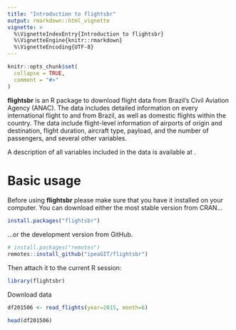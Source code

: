 ```yaml
---
title: "Introduction to flightsbr"
output: rmarkdown::html_vignette
vignette: >
  %\VignetteIndexEntry{Introduction to flightsbr}
  %\VignetteEngine{knitr::rmarkdown}
  %\VignetteEncoding{UTF-8}
---
```


```r
knitr::opts_chunk$set(
  collapse = TRUE,
  comment = "#>"
)
```

**flightsbr** is an R package to download flight data from Brazil’s Civil Aviation Agency (ANAC). The data includes detailed information on every international flight to and from Brazil, as well as domestic flights within the country. The data include flight-level information of airports of origin and destination, flight duration, aircraft  type, payload, and the number of passengers, and several other variables. 

A description of all variables included in the data is available at \url{https://www.anac.gov.br/assuntos/setor-regulado/empresas/envio-de-informacoes/descricao-de-variaveis}.


# Basic usage

Before using **flightsbr** please make sure that you have it installed on your computer. You can download either the most stable version from CRAN...

```r
install.packages("flightsbr")
```

...or the development version from GitHub.

```r
# install.packages("remotes")
remotes::install_github("ipeaGIT/flightsbr")
```

Then attach it to the current R session:

```r
library(flightsbr)
```

Download data

```r
df201506 <- read_flights(year=2015, month=6)

head(df201506)
```
